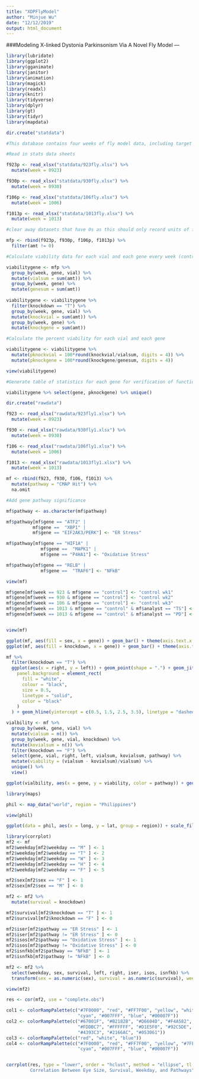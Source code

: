 ```yaml
---
title: "XDPFlyModel"
author: "Minjue Wu"
date: "12/12/2019"
output: html_document
---
```

###Modeling X-linked Dystonia Parkinsonism Via A Novel Fly Model — 

```r
library(lubridate)
library(ggplot2)
library(gganimate)
library(janitor)
library(animation)
library(magick)
library(readxl)
library(knitr)
library(tidyverse)
library(dplyr)
library(gt)
library(tidyr)
library(mapdata)
```

```r
dir.create("statdata")

#This database contains four weeks of fly model data, including target genes, sorter, weekday, number of surviving flies, phenotype, and sizes of the right and left eye of every mutant fly. I gathered the dataset and cleaned it from scratch, as the datasheets used by the student researchers were completely unusable for code processing purposes. 

#Read in stats data sheets

f923p <- read_xlsx("statdata/923fly.xlsx") %>% 
  mutate(week = 0923)

f930p <- read_xlsx("statdata/930fly.xlsx") %>% 
  mutate(week = 0930)

f106p <- read_xlsx("statdata/106fly.xlsx") %>% 
  mutate(week = 1006)

f1013p <- read_xlsx("statdata/1013fly.xlsx") %>% 
  mutate(week = 1013)

#clear away datasets that have 0s as this should only record units of flies

mfp <- rbind(f923p, f930p, f106p, f1013p) %>%
  filter(amt != 0) 

#Calculate viability data for each vial and each gene every week (controls are repeated, so need to differentiate by week). 

viabilitygene <- mfp %>%
  group_by(week, gene, vial) %>%
  mutate(vialsum = sum(amt)) %>% 
  group_by(week, gene) %>%
  mutate(genesum = sum(amt))
 
viabilitygene <- viabilitygene %>%
  filter(knockdown == "T") %>%
  group_by(week, gene, vial) %>% 
  mutate(knockvial = sum(amt)) %>%
  group_by(week, gene) %>%
  mutate(knockgene = sum(amt)) 

#Calculate the percent viability for each vial and each gene

viabilitygene <- viabilitygene %>%
  mutate(pknockvial = 100*round(knockvial/vialsum, digits = 4)) %>%
  mutate(pknockgene = 100*round(knockgene/genesum, digits = 4)) 

view(viabilitygene)

#Generate table of statistics for each gene for verification of functional code later 

viabilitygene %>% select(gene, pknockgene) %>% unique()

```

```r
dir.create("rawdata")

f923 <- read_xlsx("rawdata/923fly1.xlsx") %>% 
  mutate(week = 0923)

f930 <- read_xlsx("rawdata/930fly1.xlsx") %>% 
  mutate(week = 0930)

f106 <- read_xlsx("rawdata/106fly1.xlsx") %>% 
  mutate(week = 1006)

f1013 <- read_xlsx("rawdata/1013fly1.xlsx") %>% 
  mutate(week = 1013)

mf <- rbind(f923, f930, f106, f1013) %>%
  mutate(pathway = "CMAP Hit") %>%
  na.omit

#Add gene pathway significance

mf$pathway <- as.character(mf$pathway)

mf$pathway[mf$gene == "ATF2" |
          mf$gene ==  "XBP1" |
          mf$gene == "EIF2AK3/PERK"] <- "ER Stress"

mf$pathway[mf$gene == "HIF1A" |
             mf$gene ==  "MAPK1" |
             mf$gene == "P4HA1"] <- "Oxidative Stress" 

mf$pathway[mf$gene == "RELB" |
             mf$gene ==  "TRAF6"] <- "NFkB" 

view(mf)

mf$gene[mf$week == 923 & mf$gene == "control"] <- "control wk1" 
mf$gene[mf$week == 930 & mf$gene == "control"] <- "control wk2" 
mf$gene[mf$week == 106 & mf$gene == "control"] <- "control wk3" 
mf$gene[mf$week == 1013 & mf$gene == "control" & mf$analyst == "TS"] <- "control wk4.1" 
mf$gene[mf$week == 1013 & mf$gene == "control" & mf$analyst == "PD"] <- "control wk4.2" 


view(mf)
```

```r
ggplot(mf, aes(fill = sex, x = gene)) + geom_bar() + theme(axis.text.x = element_text(angle = 90))
ggplot(mf, aes(fill = knockdown, x = gene)) + geom_bar() + theme(axis.text.x = element_text(angle = 90))
```


```r
mf %>%
  filter(knockdown == "T") %>%
  ggplot(aes(x = right, y = left)) + geom_point(shape = ".") + geom_jitter(aes(colour = gene, shape = pathway)) + geom_smooth(method = "lm") + theme(
    panel.background = element_rect(
      fill = "white",
      colour = "black",
      size = 0.5,
      linetype = "solid",
      color = "black"
    )
  ) + geom_hline(yintercept = c(0.5, 1.5, 2.5, 3.5), linetype = "dashed")  + geom_vline(xintercept = c(0.5, 1.5, 2.5, 3.5), linetype =                                        "dashed")  + theme(legend.position = "bottom", legend.box = "vertical")

vialbility <- mf %>%
  group_by(week, gene, vial) %>%
  mutate(vialsum = n()) %>%
  group_by(week, gene, vial, knockdown) %>%
  mutate(kovialsum = n()) %>%
  filter(knockdown == "F") %>%
  select(gene, vial, right, left, vialsum, kovialsum, pathway) %>%
  mutate(viability = (vialsum - kovialsum)/vialsum) %>%
  unique() %>%
  view() 

ggplot(vialbility, aes(x = gene, y = viability, color = pathway)) + geom_boxplot() + theme(axis.text.x = element_text(angle = 90))+ labs(title = "Viability of Knockdown Gene by Fly Proportions Per Vial", x = "Knockdown Gene", y = "Viability (% Mutant Fly/Vial Total)", color = "Pathway")

```

```r
library(maps)

phil <- map_data("world", region = "Philippines")

view(phil)

ggplot(data = phil, aes(x = long, y = lat, group = region)) + scale_fill_viridis_d() + geom_polygon(aes(group = group, fill = subregion)) + theme(legend.position = "none")

```

```r
library(corrplot)
mf2 <- mf 
mf2$weekday[mf2$weekday == "M" ] <- 1
mf2$weekday[mf2$weekday == "T" ] <- 2
mf2$weekday[mf2$weekday == "W" ] <- 3
mf2$weekday[mf2$weekday == "H" ] <- 4
mf2$weekday[mf2$weekday == "F" ] <- 5

mf2$sex[mf2$sex == "F" ] <- 1
mf2$sex[mf2$sex == "M" ] <- 0

mf2 <- mf2 %>%
  mutate(survival = knockdown)

mf2$survival[mf2$knockdown == "T" ] <- 1
mf2$survival[mf2$knockdown == "F" ] <- 0

mf2$iser[mf2$pathway == "ER Stress" ] <- 1
mf2$iser[mf2$pathway != "ER Stress" ] <- 0
mf2$isos[mf2$pathway == "Oxidative Stress" ] <- 1
mf2$isos[mf2$pathway != "Oxidative Stress" ] <- 0
mf2$isnfkb[mf2$pathway == "NFkB" ] <- 1
mf2$isnfkb[mf2$pathway != "NFkB" ] <- 0

mf2 <- mf2 %>%
  select(weekday, sex, survival, left, right, iser, isos, isnfkb) %>%
  transform(sex = as.numeric(sex), survival = as.numeric(survival), weekday = as.numeric(weekday))

view(mf2)

res <- cor(mf2, use = "complete.obs")

col1 <- colorRampPalette(c("#7F0000", "red", "#FF7F00", "yellow", "white",
                           "cyan", "#007FFF", "blue", "#00007F"))
col2 <- colorRampPalette(c("#67001F", "#B2182B", "#D6604D", "#F4A582",
                           "#FDDBC7", "#FFFFFF", "#D1E5F0", "#92C5DE",
                           "#4393C3", "#2166AC", "#053061"))
col3 <- colorRampPalette(c("red", "white", "blue")) 
col4 <- colorRampPalette(c("#7F0000", "red", "#FF7F00", "yellow", "#7FFF7F",
                           "cyan", "#007FFF", "blue", "#00007F"))


corrplot(res, type = "lower", order = "hclust", method = "ellipse", tl.cex = 1, tl.col = "black", tl.srt = 45,addrect = 2, col = col1(100), title = "
         Correlation Between Eye Size, Survival, Weekday, and Pathways")
```

